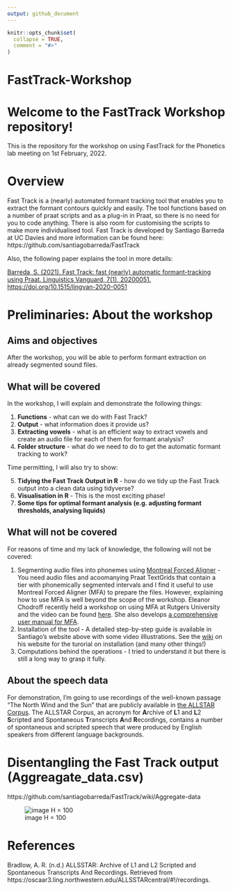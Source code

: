 ```yaml
---
output: github_document
---
```


<!-- README.md is generated from README.Rmd. Please edit that file -->

```r
knitr::opts_chunk$set(
  collapse = TRUE,
  comment = "#>"
)
```

# FastTrack-Workshop

<!-- badges: start -->
<!-- badges: end -->

# Welcome to the FastTrack Workshop repository!
This is the repository for the workshop on using FastTrack for the Phonetics lab meeting on 1st February, 2022. 

# Overview
Fast Track is a (nearly) automated formant tracking tool that enables you to extract the formant contours quickly and easily. The tool functions based on a number of praat scripts and as a plug-in in Praat, so there is no need for you to code anything. There is also room for customising the scripts to make more individualised tool. Fast Track is developed by Santiago Barreda at UC Davies and more information can be found here: https://github.com/santiagobarreda/FastTrack

Also, the following paper explains the tool in more details:

[Barreda, S. (2021). Fast Track: fast (nearly) automatic formant-tracking using Praat. Linguistics Vanguard, 7(1), 20200051. https://doi.org/10.1515/lingvan-2020-0051](https://www.degruyter.com/document/doi/10.1515/lingvan-2020-0051/html)

# Preliminaries: About the workshop
## Aims and objectives
After the workshop, you will be able to perform formant extraction on already segmented sound files.

## What will be covered
In the workshop, I will explain and demonstrate the following things:

1. **Functions** - what can we do with Fast Track?
2. **Output** - what information does it provide us?
3. **Extracting vowels** - what is an efficient way to extract vowels and create an audio file for each of them for formant analysis?
4. **Folder structure** - what do we need to do to get the automatic formant tracking to work?

Time permitting, I will also try to show:

5. **Tidying the Fast Track Output in R** - how do we tidy up the Fast Track output into a clean data using tidyverse?
6. **Visualisation in R** - This is the most exciting phase! 
7. **Some tips for optimal formant analysis (e.g. adjusting formant thresholds, analysing liquids)**

## What will not be covered
For reasons of time and my lack of knowledge, the following will not be covered:

1. Segmenting audio files into phonemes using [Montreal Forced Aligner](https://montreal-forced-aligner.readthedocs.io/en/latest/) - You need audio files and acoomanying Praat TextGrids that contain a tier with phonemically segmented intervals and I find it useful to use Montreal Forced Aligner (MFA) to prepare the files. However, explaining how to use MFA is well beyond the scope of the workshop. Eleanor Chodroff recently held a workshop on using MFA at Rutgers University and the video can be found [here](https://www.youtube.com/watch?v=Zhj-ccMDj_w&t=531s). She also develops [a comprehensive user manual for MFA](https://eleanorchodroff.com/tutorial/montreal-forced-aligner-v2.html).
3. Installation of the tool - A detailed step-by-step guide is available in Santiago's website above with some video illlustrations. See the [wiki](https://github.com/santiagobarreda/FastTrack/wiki) on his website for the turorial on installation (and many other things!)
4. Computations behind the operations - I tried to understand it but there is still a long way to grasp it fully.


## About the speech data
For demonstration, I'm going to use recordings of the well-known passage "The North Wind and the Sun" that are publicly available in [the ALLSTAR Corpus](https://groups.linguistics.northwestern.edu/speech_comm_group/allsstar2/#!/). The ALLSTAR Corpus, an acronym for **A**rchive of **L**1 and **L**2 **S**cripted and Spontaneous **T**ranscripts **A**nd **R**ecordings, contains a number of spontaneous and scripted speech that were produced by English speakers from different language backgrounds. 

# Disentangling the Fast Track output (Aggreagate_data.csv)
https://github.com/santiagobarreda/FastTrack/wiki/Aggregate-data

![image H = 100](https://user-images.githubusercontent.com/73927499/148821906-c487863c-d16a-498d-9277-fff0cb729208.png)


# References
Bradlow, A. R. (n.d.) ALLSSTAR: Archive of L1 and L2 Scripted and Spontaneous Transcripts And Recordings. Retrieved from https://oscaar3.ling.northwestern.edu/ALLSSTARcentral/#!/recordings.